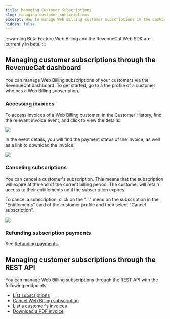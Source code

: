 ```yaml
---
title: Managing Customer Subscriptions
slug: managing-customer-subscriptions
excerpt: How to manage Web Billing customer subscriptions in the dashboard
hidden: false
---
```


:::warning Beta Feature
Web Billing and the RevenueCat Web SDK are currently in beta.
:::

## Managing customer subscriptions through the RevenueCat dashboard

You can manage Web Billing subscriptions of your customers via the RevenueCat dashboard. To get started, go to a the profile of a customer who has a Web Billing subscription.

### Accessing invoices

To access invoices of a Web Billing customer, in the Customer History, find the relevant invoice event, and click to view the details:

![](/images/web-billing/customer-history-invoice.png)

In the event details, you will find the payment status of the invoice, as well as a link to download the invoice:

![](/images/web-billing/invoice-details.png)

### Canceling subscriptions

You can cancel a customer's subscription. This means that the subscription will expire at the end of the current billing period. The customer will retain access to their entitlements until the subscription expires.

To cancel a subscription, click on the "..." menu on the subscription in the "Entitlements" card of the customer profile and then select "Cancel subscription".

![](/images/refunding-and-cancelling.png)

### Refunding subscription payments

See [Refunding payments](./refunding-payments).

## Managing customer subscriptions through the REST API

You can manage Web Billing subscriptions through the REST API with the following endpoints:

- [List subscriptions](/api-v2#tag/Customer/operation/list-subscriptions)
- [Cancel Web Billing subscription](/api-v2#tag/Subscription/operation/cancel-subscription)
- [List a customer's invoices](/api-v2#tag/Invoice/operation/list-customer-invoices)
- [Download a PDF invoice](/api-v2#tag/Invoice/operation/get-invoice)
